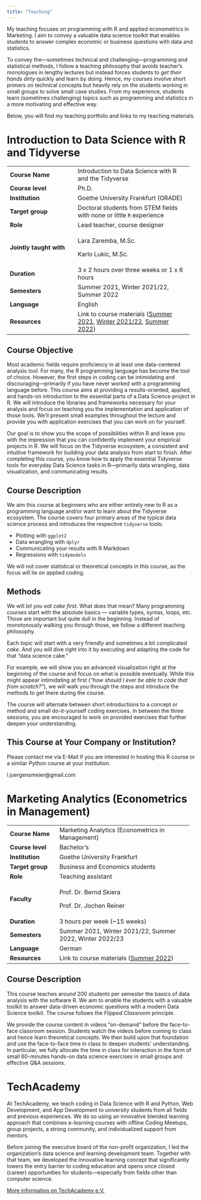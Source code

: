 ```yaml
---
title: "Teaching"
---
```


My teaching focuses on programming with R and applied econometrics in
Marketing. I aim to convey a valuable data science toolkit that enables
students to answer complex economic or business questions with data and
statistics.

To convey the---sometimes technical and challenging---programming and
statistical methods, I follow a teaching philosophy that avoids
teacher's monologues in lengthy lectures but instead forces students to
*get their hands dirty* quickly and learn by doing. Hence, my courses
involve short primers on technical concepts but heavily rely on the
students working in small groups to solve small case studies. From my
experience, students learn (sometimes challenging) topics such as
programming and statistics in a more motivating and effective way.

Below, you will find my teaching portfolio and links to my teaching
materials.

# Introduction to Data Science with R and Tidyverse

+-------------------------+-------------------------------------------+
| **Course Name**         | Introduction to Data Science with R and   |
|                         | the Tidyverse                             |
+-------------------------+-------------------------------------------+
| **Course level**        | Ph.D.                                     |
+-------------------------+-------------------------------------------+
| **Institution**         | Goethe University Frankfurt (GRADE)       |
+-------------------------+-------------------------------------------+
| **Target group**        | Doctoral students from STEM fields with   |
|                         | none or little `R` experience             |
+-------------------------+-------------------------------------------+
| **Role**                | Lead teacher, course designer             |
+-------------------------+-------------------------------------------+
| **Jointly taught with** | Lara Zaremba, M.Sc.                       |
|                         |                                           |
|                         | Karlo Lukic, M.Sc.                        |
+-------------------------+-------------------------------------------+
| **Duration**            | 3 x 2 hours over three weeks or 1 x 6     |
|                         | hours                                     |
+-------------------------+-------------------------------------------+
| **Semesters**           | Summer 2021, Winter 2021/22, Summer 2022  |
+-------------------------+-------------------------------------------+
| **Language**            | English                                   |
+-------------------------+-------------------------------------------+
| **Resources**           | Link to course materials ([Summer         |
|                         | 2021](https://lukas-ju                    |
|                         | e.github.io/intro-tidyverse/ "Introductio |
|                         | n to Data Science with R and Tidyverse"), |
|                         | [Winter                                   |
|                         | 2021/22](https://lukas-jue.git            |
|                         | hub.io/intro-tidyverse-2022/ "Introductio |
|                         | n to Data Science with R and Tidyverse"), |
|                         | [Summer                                   |
|                         | 2022](https://lukas-jue                   |
|                         | .github.io/intro-tidyverse-2022-summer/)) |
+-------------------------+-------------------------------------------+

## Course Objective

Most academic fields require proficiency in at least one data-centered
analysis tool. For many, the R programming language has become the tool
of choice. However, the first steps in coding can be intimidating and
discouraging---primarily if you have never worked with a programming
language before. This course aims at providing a results-oriented,
applied, and hands-on introduction to the essential parts of a Data
Science project in R. We will introduce the libraries and frameworks
necessary for your analysis and focus on teaching you the implementation
and application of those tools. We'll present small examples throughout
the lecture and provide you with application exercises that you can work
on for yourself.

Our goal is to show you the scope of possibilities within R and leave
you with the impression that you can confidently implement your
empirical projects in R. We will focus on the Tidyverse ecosystem, a
consistent and intuitive framework for building your data analysis from
start to finish. After completing this course, you know how to apply the
essential Tidyverse tools for everyday Data Science tasks in
R---primarily data wrangling, data visualization, and communicating
results.

## Course Description

We aim this course at beginners who are either entirely new to R as a
programming language and/or want to learn about the Tidyverse ecosystem.
The course covers four primary areas of the typical data science process
and introduces the respective `tidyverse` tools:

-   Plotting with `ggplot2`
-   Data wrangling with `dplyr`
-   Communicating your results with R Markdown
-   Regressions with `tidymodels`

We will not cover statistical or theoretical concepts in this course, as
the focus will lie on applied coding.

## Methods

We will *let you eat cake first*. What does that mean? Many programming
courses start with the absolute basics --- variable types, syntax,
loops, etc. Those are important but quite dull in the beginning. Instead
of monotonously walking you through those, we follow a different
teaching philosophy.

Each topic will start with a very friendly and sometimes a bit
complicated *cake*. And you will dive right into it by executing and
adapting the code for that "data science cake."

For example, we will show you an advanced visualization right at the
beginning of the course and focus on what is possible eventually. While
this might appear intimidating at first (*"how should I ever be able to
code that from scratch?"*), we will walk you through the steps and
introduce the methods to get there during the course.

The course will alternate between short introductions to a concept or
method and small do-it-yourself coding exercises. In between the three
sessions, you are encouraged to work on provided exercises that further
deepen your understanding.

## This Course at Your Company or Institution?

Please contact me via E-Mail if you are interested in hosting this R
course or a similar Python course at your institution.

<span id="obf">

```{=html}
<script>document.getElementById("obf").innerHTML="<n uers=\"znvygb:y.whretrafzrvre@tznvy.pbz\" gnetrg=\"_oynax\">Fraq zr na R-Znvy</n>".replace(/[a-zA-Z]/g,function(c){return String.fromCharCode((c<="Z"?90:122)>=(c=c.charCodeAt(0)+13)?c:c-26);});document.body.appendChild(eo);</script>
```
<noscript>[moc.liamg\@reiemsnegreuj.l]{style="unicode-bidi:bidi-override;direction:rtl;"}</noscript>

</span>

# Marketing Analytics (Econometrics in Management)

+------------------+--------------------------------------------------+
| **Course Name**  | Marketing Analytics (Econometrics in Management) |
+------------------+--------------------------------------------------+
| **Course level** | Bachelor's                                       |
+------------------+--------------------------------------------------+
| **Institution**  | Goethe University Frankfurt                      |
+------------------+--------------------------------------------------+
| **Target group** | Business and Economics students                  |
+------------------+--------------------------------------------------+
| **Role**         | Teaching assistant                               |
+------------------+--------------------------------------------------+
| **Faculty**      | Prof. Dr. Bernd Skiera                           |
|                  |                                                  |
|                  | Prof. Dr. Jochen Reiner                          |
+------------------+--------------------------------------------------+
| **Duration**     | 3 hours per week (\~15 weeks)                    |
+------------------+--------------------------------------------------+
| **Semesters**    | Summer 2021, Winter 2021/22, Summer 2022, Winter |
|                  | 2022/23                                          |
+------------------+--------------------------------------------------+
| **Language**     | German                                           |
+------------------+--------------------------------------------------+
| **Resources**    | Link to course materials ([Summer                |
|                  | 2022](https://olat-ce.server.uni-frankf          |
|                  | urt.de/olat/auth/RepositoryEntry/14664237060?3)) |
+------------------+--------------------------------------------------+

## Course Description

This course teaches around 200 students per semester the basics of data
analysis with the software R. We aim to enable the students with a
valuable toolkit to answer data-driven economic questions with a modern
Data Science toolkit. The course follows the *Flipped Classroom*
principle.

We provide the course content in videos "on-demand" before the
face-to-face classroom session. Students watch the videos before coming
to class and hence learn theoretical concepts. We then build upon that
foundation and use the face-to-face time in class to deepen students'
understanding. In particular, we fully allocate the time in class for
interaction in the form of small 60-minutes hands-on data science
exercises in small groups and effective Q&A sessions.

# TechAcademy

At TechAcademy, we teach coding in Data Science with R and Python, Web
Development, and App Development to university students from all fields
and previous experiences. We do so using an innovative blended learning
approach that combines e-learning courses with offline Coding Meetups,
group projects, a strong community, and individualized support from
mentors.

Before joining the executive board of the non-profit organization, I led
the organization's data science and learning development team. Together
with that team, we developed the innovative learning concept that
significantly lowers the entry barrier to coding education and opens
once closed (career) opportunities for students---especially from fields
other than computer science.

[More information on TechAcademy e.V.](techacademy.qmd)
